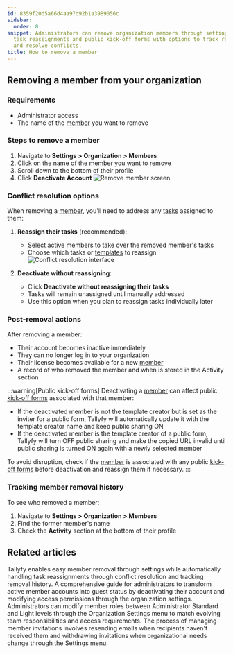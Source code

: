 ```yaml
---
id: 8359f20d5a66d4aa97d92b1a3989056c
sidebar:
  order: 8
snippet: Administrators can remove organization members through settings while managing
  task reassignments and public kick-off forms with options to track removal history
  and resolve conflicts.
title: How to remove a member
---
```


## Removing a member from your organization

### Requirements
- Administrator access
- The name of the [member](/products/pro/documenting/members/) you want to remove

### Steps to remove a member

1. Navigate to **Settings > Organization > Members**
2. Click on the name of the member you want to remove
3. Scroll down to the bottom of their profile
4. Click **Deactivate Account**
   ![Remove member screen](https://screenshots.tallyfy.com/tallyfy%2Fpro%2Fdesktop-light-remove-member.png)

### Conflict resolution options

When removing a [member](/products/pro/documenting/members/), you'll need to address any [tasks](/products/pro/tracking-and-tasks/tasks/) assigned to them:

1. **Reassign their tasks** (recommended):
   - Select active members to take over the removed member's tasks
   - Choose which tasks or [templates](/products/pro/documenting/templates/) to reassign
   ![Conflict resolution interface](https://screenshots.tallyfy.com/tallyfy%2Fpro%2Fdesktop-light-conflict-resolution-example.png)

2. **Deactivate without reassigning**:
   - Click **Deactivate without reassigning their tasks**
   - Tasks will remain unassigned until manually addressed
   - Use this option when you plan to reassign tasks individually later

### Post-removal actions

After removing a member:
- Their account becomes inactive immediately
- They can no longer log in to your organization
- Their license becomes available for a new [member](/products/pro/documenting/members/)
- A record of who removed the member and when is stored in the Activity section

:::warning[Public kick-off forms]
Deactivating a [member](/products/pro/documenting/members/) can affect public [kick-off forms](/products/pro/launching/triggers/kick-off-forms/) associated with that member:

- If the deactivated member is not the template creator but is set as the inviter for a public form, Tallyfy will automatically update it with the template creator name and keep public sharing ON
- If the deactivated member is the template creator of a public form, Tallyfy will turn OFF public sharing and make the copied URL invalid until public sharing is turned ON again with a newly selected member

To avoid disruption, check if the [member](/products/pro/documenting/members/) is associated with any public [kick-off forms](/products/pro/launching/triggers/kick-off-forms/) before deactivation and reassign them if necessary.
:::

### Tracking member removal history

To see who removed a member:
1. Navigate to **Settings > Organization > Members**
2. Find the former member's name
3. Check the **Activity** section at the bottom of their profile


## Related articles
<CardGrid>
<LinkTitleCard header="<b>Org Settings > Remove a Member</b>" href="/products/pro/settings/org-settings/how-can-i-remove-a-member-from-my-tallyfy-organization/" > Tallyfy enables easy member removal through settings while automatically handling task reassignments through conflict resolution and tracking removal history. </LinkTitleCard>
<LinkTitleCard header="<b>Members > Convert a member to a guest</b>" href="/products/pro/documenting/members/convert-member-to-guest/" > A comprehensive guide for administrators to transform active member accounts into guest status by deactivating their account and modifying access permissions through the organization settings. </LinkTitleCard>
<LinkTitleCard header="<b>Members > Change the role of a member</b>" href="/products/pro/documenting/members/how-can-i-change-a-members-role-in-tallyfy/" > Administrators can modify member roles between Administrator Standard and Light levels through the Organization Settings menu to match evolving team responsibilities and access requirements. </LinkTitleCard>
<LinkTitleCard header="<b>Members > Resending or withdrawing invites</b>" href="/products/pro/documenting/members/how-to-resend-or-withdraw-invites-in-tallyfy/" > The process of managing member invitations involves resending emails when recipients haven't received them and withdrawing invitations when organizational needs change through the Settings menu. </LinkTitleCard>
</CardGrid>